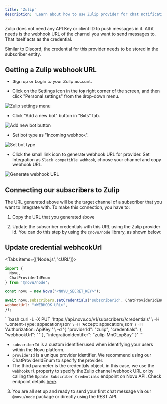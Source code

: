 ```yaml
---
title: 'Zulip'
description: 'Learn about how to use Zulip provider for chat notifications'
---
```



Zulip does not need any API Key or client ID to push messages in it. All it needs is the webhook URL of the channel you want to send messages to. That itself acts as the credential.

Similar to Discord, the credential for this provider needs to be stored in the subscriber entity.

## Getting a Zulip webhook URL

- Sign up or Login to your Zulip account.

- Click on the Settings icon in the top right corner of the screen, and then click "Personal settings" from the drop-down menu.

![Zulip settings menu](/images/channels-and-providers/chat/zulip/step_01.png)

- Click "Add a new bot" button in "Bots" tab.

![Add new bot button](/images/channels-and-providers/chat/zulip/step_02.png)

- Set bot type as "Incoming webhook".

![Set bot type](/images/channels-and-providers/chat/zulip/step_03.png)

- Click the small link icon to generate webhook URL for provider. Set Integration as `Slack compatible webhook`, choose your channel and copy webhook URL.

![Generate webhook URL](/images/channels-and-providers/chat/zulip/step_04.png)

## Connecting our subscribers to Zulip

The URL generated above will be the target channel of a subscriber that you want to integrate with. To make this connection, you have to:

1. Copy the URL that you generated above

2. Update the subscriber credentials with this URL using the Zulip provider id. You can do this step by using the `@novu/node` library, as shown below:

## Update credential webhookUrl

<Tabs items={['Node.js', 'cURL']}>
<Tab value="Node.js">
```javascript
import {
  Novu,
  ChatProviderIdEnum
} from '@novu/node';

const novu = new Novu("<NOVU_SECRET_KEY>");

await novu.subscribers.setCredentials('subscriberId', ChatProviderIdEnum.Zulip, {
webhookUrl: "<WEBHOOK_URL>",
});

```
</Tab>
<Tab value="cURL">
```bash
curl -L -X PUT 'https://api.novu.co/v1/subscribers/<SUBSCRIBER_ID>/credentials' \
-H 'Content-Type: application/json' \
-H 'Accept: application/json' \
-H 'Authorization: ApiKey <NOVU_SECRET_KEY>' \
-d '{
  "providerId": "zulip",
  "credentials": {
      "webhookUrl": "<WEBHOOK_URL>"
  },
  "integrationIdentifier": "zulip-MnGLxp8uy"
}'
```
</Tab>
</Tabs>

- `subscriberId` is a custom identifier used when identifying your users within the Novu platform.
- `providerId` is a unique provider identifier. We recommend using our ChatProviderIdEnum to specify the provider.
- The third parameter is the credentials object, in this case, we use the `webhookUrl` property to specify the Zulip channel webhook URL or by calling the `Update Subscriber Credentials` endpoint on Novu API. Check endpoint details [here](/api-reference/subscribers/update-provider-credentials).

3. You are all set up and ready to send your first chat message via our `@novu/node` package or directly using the REST API.

